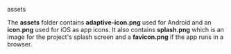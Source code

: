 
<RawH3>assets</RawH3>

The **assets** folder contains **adaptive-icon.png** used for Android and an **icon.png** used for iOS as app icons. It also contains **splash.png** which is an image for the project's splash screen and a **favicon.png** if the app runs in a browser.

